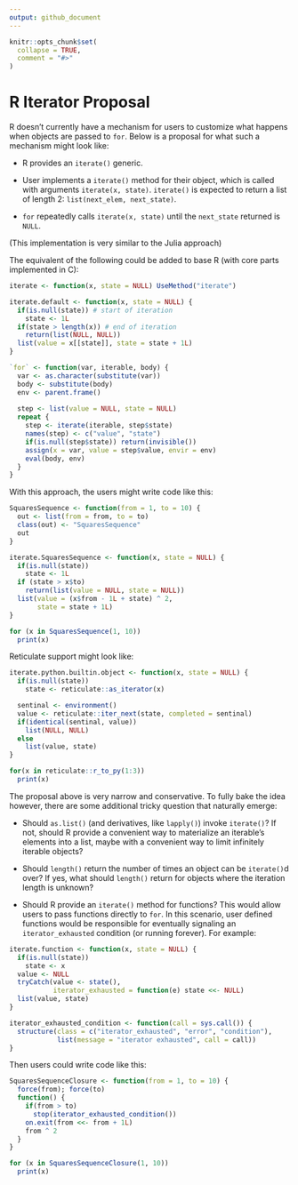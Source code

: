 ```yaml
---
output: github_document
---
```


<!-- README.md is generated from README.Rmd. Please edit that file -->

```r
knitr::opts_chunk$set(
  collapse = TRUE,
  comment = "#>"
)
```

# R Iterator Proposal

R doesn't currently have a mechanism for users to customize what happens
when objects are passed to `for`. Below is a proposal for what such a
mechanism might look like:

-   R provides an `iterate()` generic.

-   User implements a `iterate()` method for their object, which is
    called with arguments `iterate(x, state)`. `iterate()` is expected
    to return a list of length 2: `list(next_elem, next_state)`.

-   `for` repeatedly calls `iterate(x, state)` until the `next_state`
    returned is `NULL`.

(This implementation is very similar to the Julia approach)

The equivalent of the following could be added to base R (with core
parts implemented in C):

```r
iterate <- function(x, state = NULL) UseMethod("iterate")

iterate.default <- function(x, state = NULL) {
  if(is.null(state)) # start of iteration
    state <- 1L
  if(state > length(x)) # end of iteration
    return(list(NULL, NULL)) 
  list(value = x[[state]], state = state + 1L)
}

`for` <- function(var, iterable, body) {
  var <- as.character(substitute(var))
  body <- substitute(body)
  env <- parent.frame()
  
  step <- list(value = NULL, state = NULL)
  repeat {
    step <- iterate(iterable, step$state)
    names(step) <- c("value", "state")
    if(is.null(step$state)) return(invisible())
    assign(x = var, value = step$value, envir = env)
    eval(body, env)
  }
}
```

With this approach, the users might write code like this:

```r
SquaresSequence <- function(from = 1, to = 10) {
  out <- list(from = from, to = to)
  class(out) <- "SquaresSequence"
  out
}

iterate.SquaresSequence <- function(x, state = NULL) {
  if(is.null(state))
    state <- 1L
  if (state > x$to)
    return(list(value = NULL, state = NULL))
  list(value = (x$from - 1L + state) ^ 2, 
       state = state + 1L)
}

for (x in SquaresSequence(1, 10))
  print(x)
```

Reticulate support might look like:

```r
iterate.python.builtin.object <- function(x, state = NULL) {
  if(is.null(state))
    state <- reticulate::as_iterator(x)

  sentinal <- environment()
  value <- reticulate::iter_next(state, completed = sentinal)
  if(identical(sentinal, value))
    list(NULL, NULL)
  else
    list(value, state)
}

for(x in reticulate::r_to_py(1:3))
  print(x)
```

The proposal above is very narrow and conservative. To fully bake the
idea however, there are some additional tricky question that naturally
emerge:

-   Should `as.list()` (and derivatives, like `lapply()`) invoke
    `iterate()`? If not, should R provide a convenient way to
    materialize an iterable's elements into a list, maybe with a
    convenient way to limit infinitely iterable objects?

-   Should `length()` return the number of times an object can be
    `iterate()`d over? If yes, what should `length()` return for objects
    where the iteration length is unknown?

-   Should R provide an `iterate()` method for functions? This would
    allow users to pass functions directly to `for`. In this scenario,
    user defined functions would be responsible for eventually signaling
    an `iterator_exhausted` condition (or running forever). For example:

```r
iterate.function <- function(x, state = NULL) {
  if(is.null(state))
    state <- x
  value <- NULL
  tryCatch(value <- state(),
           iterator_exhausted = function(e) state <<- NULL)
  list(value, state)
}

iterator_exhausted_condition <- function(call = sys.call()) {
  structure(class = c("iterator_exhausted", "error", "condition"),
            list(message = "iterator exhausted", call = call))
}
```

Then users could write code like this:

```r
SquaresSequenceClosure <- function(from = 1, to = 10) {
  force(from); force(to)
  function() {
    if(from > to)
      stop(iterator_exhausted_condition())
    on.exit(from <<- from + 1L)
    from ^ 2
  }
}

for (x in SquaresSequenceClosure(1, 10))
  print(x)
```
